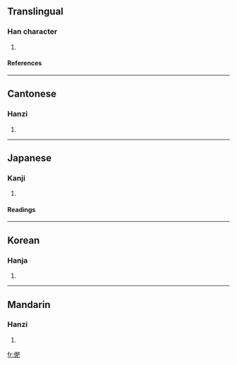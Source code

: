 ==Translingual==
===Han character===
{{Han char|rad=人|as=08|sn=10|four=2721<sub>7</sub>|canj=人月日山 (OBAU)}}
# {{defn|Han}}
====References====
{{Han ref|kx=0106.180|dkj=00733|dj=0227.010|hdz=10181.060|uh=4FF7|ud=20471|bh=D0D5|bd=53461}}
----
==Cantonese==
===Hanzi===
{{yue-hanzi|jyut=|y=fei4}}
# {{defn|Cantonese}}
----
==Japanese==
===Kanji===
{{ja-kanji|grade=|rs=人08}}
# {{defn|Japanese}} 
====Readings====
{{ja-readings|on=[[ひ]] (hi)|kun=[[やぶれる]] (yabureru), [[やぶる]] (yaburu), [[そむく]] (somuku)}}
----
==Korean==
===Hanja===
{{ko-hanja|hangeul=비|rv=bi|mr=pi}}
# {{defn|Korean}}
----
==Mandarin==
===Hanzi===
{{cmn-hanzi|pin=[[fèi]] (fei4), [[zá]] (za2)|wg=fei<sup>4</sup>, tsa<sup>2</sup>}}
# {{defn|Mandarin}}

[[fr:俷]]